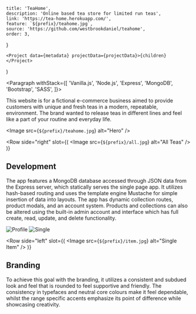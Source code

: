 
	title: 'TeaHome',
	description: 'Online based tea store for limited run teas',
	link: 'https://tea-home.herokuapp.com/',
	feature: `${prefix}/teahome.jpg`,
	source: 'https://github.com/westbrookdaniel/teahome',
	order: 3,
}

	<Project data={metadata} projectData={projectData}>{children}</Project>
)

<Paragraph withStack={[
	'Vanilla.js',
	'Node.js',
	'Express',
	'MongoDB',
	'Bootstrap',
	'SASS',
]}>


This website is for a fictional e-commerce business aimed to provide customers 
with unique and fresh teas in a modern, repeatable, environment. The brand 
wanted to release teas in different lines and feel like a part of your 
routine and everyday life.


</Paragraph>


<Image src={`${prefix}/teahome.jpg`} alt="Hero" />

<Row 
	side="right" 
	slot={(
		<Image src={`${prefix}/all.jpg`} alt="All Teas" />
	)}
>


## Development

The app features a MongoDB database accessed through JSON data from the 
Express server, which statically serves the single page app. It utilizes 
hash-based routing and uses the template engine Mustache for simple insertion 
of data into layouts. The app has dynamic collection routes, product modals, 
and an account system. Products and collections can also be altered using 
the built-in admin account and interface which has full create, read, 
update, and delete functionality.

</Row>


<Gallery>
	<Image src={`${prefix}/profile.jpg`} alt="Profile" />
	<Image src={`${prefix}/single.jpg`} alt="Single" />
</Gallery>

<Row 
	side="left" 
	slot={(
		<Image src={`${prefix}/item.jpg`} alt="Single Item" />
	)}
>


## Branding

To achieve this goal with the branding, it utilizes a consistent and subdued 
look and feel that is rounded to feel supportive and friendly. The consistency 
in typefaces and neutral core colours make it feel dependable, whilst the range 
specific accents emphasize its point of difference while showcasing creativity.

</Row>

